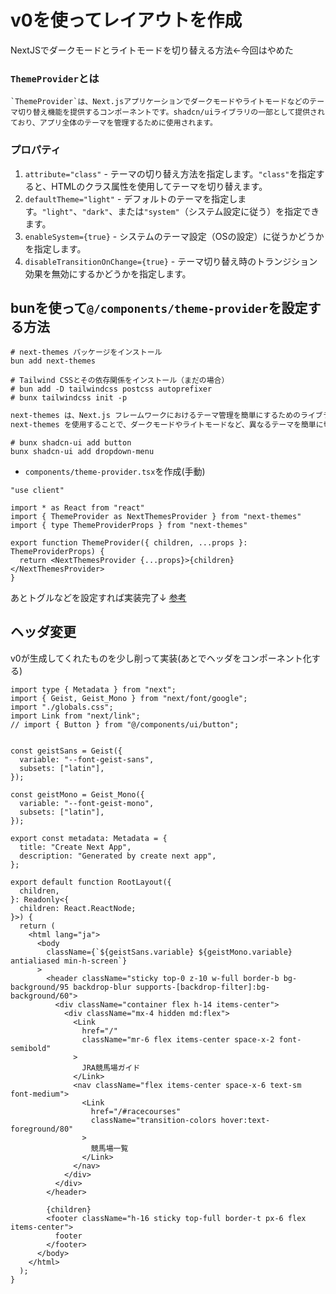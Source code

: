 # v0を使ってレイアウトを作成
NextJSでダークモードとライトモードを切り替える方法←今回はやめた

### `ThemeProvider`とは 
```
`ThemeProvider`は、Next.jsアプリケーションでダークモードやライトモードなどのテーマ切り替え機能を提供するコンポーネントです。shadcn/uiライブラリの一部として提供されており、アプリ全体のテーマを管理するために使用されます。
```
### プロパティ
1. `attribute="class"` - テーマの切り替え方法を指定します。`"class"`を指定すると、HTMLのクラス属性を使用してテーマを切り替えます。
2. `defaultTheme="light"` - デフォルトのテーマを指定します。`"light"`、`"dark"`、または`"system"`（システム設定に従う）を指定できます。
3. `enableSystem={true}` - システムのテーマ設定（OSの設定）に従うかどうかを指定します。
4. `disableTransitionOnChange={true}` - テーマ切り替え時のトランジション効果を無効にするかどうかを指定します。


## bunを使って`@/components/theme-provider`を設定する方法
```shell filename="zsh"
# next-themes パッケージをインストール
bun add next-themes

# Tailwind CSSとその依存関係をインストール（まだの場合）
# bun add -D tailwindcss postcss autoprefixer
# bunx tailwindcss init -p
```

```txt filename="next-themesとは"
next-themes は、Next.js フレームワークにおけるテーマ管理を簡単にするためのライブラリです。
next-themes を使用することで、ダークモードやライトモードなど、異なるテーマを簡単に切り替えることができます。
```

```shell
# bunx shadcn-ui add button
bunx shadcn-ui add dropdown-menu
```

- `components/theme-provider.tsx`を作成(手動)
```tsx filename="components/theme-provider.tsx"
"use client"

import * as React from "react"
import { ThemeProvider as NextThemesProvider } from "next-themes"
import { type ThemeProviderProps } from "next-themes"

export function ThemeProvider({ children, ...props }: ThemeProviderProps) {
  return <NextThemesProvider {...props}>{children}</NextThemesProvider>
}
```
あとトグルなどを設定すれば実装完了↓
[参考](https://zenn.dev/ryohei0509/articles/02b64553b09961)

## ヘッダ変更
v0が生成してくれたものを少し削って実装(あとでヘッダをコンポーネント化する)
```tsx filename="layout.tsx"
import type { Metadata } from "next";
import { Geist, Geist_Mono } from "next/font/google";
import "./globals.css";
import Link from "next/link";
// import { Button } from "@/components/ui/button";


const geistSans = Geist({
  variable: "--font-geist-sans",
  subsets: ["latin"],
});

const geistMono = Geist_Mono({
  variable: "--font-geist-mono",
  subsets: ["latin"],
});

export const metadata: Metadata = {
  title: "Create Next App",
  description: "Generated by create next app",
};

export default function RootLayout({
  children,
}: Readonly<{
  children: React.ReactNode;
}>) {
  return (
    <html lang="ja">
      <body
        className={`${geistSans.variable} ${geistMono.variable} antialiased min-h-screen`}
      >
        <header className="sticky top-0 z-10 w-full border-b bg-background/95 backdrop-blur supports-[backdrop-filter]:bg-background/60">
          <div className="container flex h-14 items-center">
            <div className="mx-4 hidden md:flex">
              <Link
                href="/"
                className="mr-6 flex items-center space-x-2 font-semibold"
              >
                JRA競馬場ガイド
              </Link>
              <nav className="flex items-center space-x-6 text-sm font-medium">
                <Link
                  href="/#racecourses"
                  className="transition-colors hover:text-foreground/80"
                >
                  競馬場一覧
                </Link>
              </nav>
            </div>
          </div>
        </header>

        {children}
        <footer className="h-16 sticky top-full border-t px-6 flex items-center">
          footer
        </footer>
      </body>
    </html>
  );
}

```